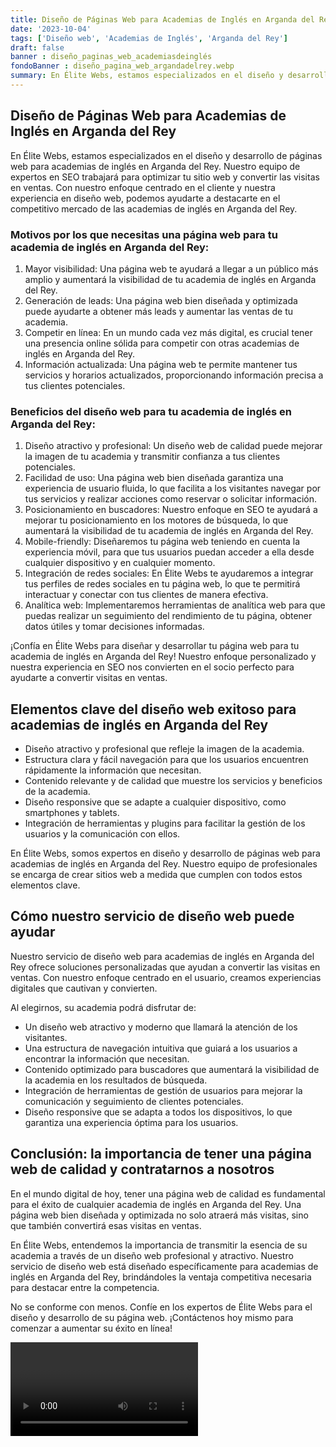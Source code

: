 ```yaml
---
title: Diseño de Páginas Web para Academias de Inglés en Arganda del Rey
date: '2023-10-04'
tags: ['Diseño web', 'Academias de Inglés', 'Arganda del Rey']
draft: false
banner : diseño_paginas_web_academiasdeinglés
fondoBanner : diseño_pagina_web_argandadelrey.webp
summary: En Élite Webs, estamos especializados en el diseño y desarrollo de páginas web para academias de inglés en Arganda del Rey. Nuestro equipo de expertos en SEO trabajará para optimizar tu sitio web y convertir las visitas en ventas. Con nuestro enfoque centrado en el cliente y nuestra experiencia en diseño web, podemos ayudarte a destacarte en el competitivo mercado de las academias de inglés en Arganda del Rey.
---
```


## Diseño de Páginas Web para Academias de Inglés en Arganda del Rey

En Élite Webs, estamos especializados en el diseño y desarrollo de páginas web para academias de inglés en Arganda del Rey. Nuestro equipo de expertos en SEO trabajará para optimizar tu sitio web y convertir las visitas en ventas. Con nuestro enfoque centrado en el cliente y nuestra experiencia en diseño web, podemos ayudarte a destacarte en el competitivo mercado de las academias de inglés en Arganda del Rey.

### Motivos por los que necesitas una página web para tu academia de inglés en Arganda del Rey:

1. Mayor visibilidad: Una página web te ayudará a llegar a un público más amplio y aumentará la visibilidad de tu academia de inglés en Arganda del Rey.
2. Generación de leads: Una página web bien diseñada y optimizada puede ayudarte a obtener más leads y aumentar las ventas de tu academia.
3. Competir en línea: En un mundo cada vez más digital, es crucial tener una presencia online sólida para competir con otras academias de inglés en Arganda del Rey.
4. Información actualizada: Una página web te permite mantener tus servicios y horarios actualizados, proporcionando información precisa a tus clientes potenciales.

### Beneficios del diseño web para tu academia de inglés en Arganda del Rey:

1. Diseño atractivo y profesional: Un diseño web de calidad puede mejorar la imagen de tu academia y transmitir confianza a tus clientes potenciales.
2. Facilidad de uso: Una página web bien diseñada garantiza una experiencia de usuario fluida, lo que facilita a los visitantes navegar por tus servicios y realizar acciones como reservar o solicitar información.
3. Posicionamiento en buscadores: Nuestro enfoque en SEO te ayudará a mejorar tu posicionamiento en los motores de búsqueda, lo que aumentará la visibilidad de tu academia de inglés en Arganda del Rey.
4. Mobile-friendly: Diseñaremos tu página web teniendo en cuenta la experiencia móvil, para que tus usuarios puedan acceder a ella desde cualquier dispositivo y en cualquier momento.
5. Integración de redes sociales: En Élite Webs te ayudaremos a integrar tus perfiles de redes sociales en tu página web, lo que te permitirá interactuar y conectar con tus clientes de manera efectiva.
6. Analítica web: Implementaremos herramientas de analítica web para que puedas realizar un seguimiento del rendimiento de tu página, obtener datos útiles y tomar decisiones informadas.

¡Confía en Élite Webs para diseñar y desarrollar tu página web para tu academia de inglés en Arganda del Rey! Nuestro enfoque personalizado y nuestra experiencia en SEO nos convierten en el socio perfecto para ayudarte a convertir visitas en ventas.

<GifSeo />

<Cta />

## Elementos clave del diseño web exitoso para academias de inglés en Arganda del Rey

- Diseño atractivo y profesional que refleje la imagen de la academia.
- Estructura clara y fácil navegación para que los usuarios encuentren rápidamente la información que necesitan.
- Contenido relevante y de calidad que muestre los servicios y beneficios de la academia.
- Diseño responsive que se adapte a cualquier dispositivo, como smartphones y tablets.
- Integración de herramientas y plugins para facilitar la gestión de los usuarios y la comunicación con ellos.

En Élite Webs, somos expertos en diseño y desarrollo de páginas web para academias de inglés en Arganda del Rey. Nuestro equipo de profesionales se encarga de crear sitios web a medida que cumplen con todos estos elementos clave.

## Cómo nuestro servicio de diseño web puede ayudar

Nuestro servicio de diseño web para academias de inglés en Arganda del Rey ofrece soluciones personalizadas que ayudan a convertir las visitas en ventas. Con nuestro enfoque centrado en el usuario, creamos experiencias digitales que cautivan y convierten.

Al elegirnos, su academia podrá disfrutar de:

- Un diseño web atractivo y moderno que llamará la atención de los visitantes.
- Una estructura de navegación intuitiva que guiará a los usuarios a encontrar la información que necesitan.
- Contenido optimizado para buscadores que aumentará la visibilidad de la academia en los resultados de búsqueda.
- Integración de herramientas de gestión de usuarios para mejorar la comunicación y seguimiento de clientes potenciales.
- Diseño responsive que se adapta a todos los dispositivos, lo que garantiza una experiencia óptima para los usuarios.

## Conclusión: la importancia de tener una página web de calidad y contratarnos a nosotros

En el mundo digital de hoy, tener una página web de calidad es fundamental para el éxito de cualquier academia de inglés en Arganda del Rey. Una página web bien diseñada y optimizada no solo atraerá más visitas, sino que también convertirá esas visitas en ventas.

En Élite Webs, entendemos la importancia de transmitir la esencia de su academia a través de un diseño web profesional y atractivo. Nuestro servicio de diseño web está diseñado específicamente para academias de inglés en Arganda del Rey, brindándoles la ventaja competitiva necesaria para destacar entre la competencia.

No se conforme con menos. Confíe en los expertos de Élite Webs para el diseño y desarrollo de su página web. ¡Contáctenos hoy mismo para comenzar a aumentar su éxito en línea!

<Video />

<CtaBot job='Academias de Inglés' city='Arganda del Rey'/>

<Gmaps query='Arganda del Rey+españa+maps' />